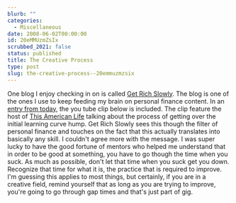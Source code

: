 ```yaml
---
blurb: ""
categories:
  - Miscellaneous
date: 2008-06-02T00:00:00
id: 20eMMUzmZsIx
scrubbed_2021: false
status: published
title: The Creative Process
type: post
slug: the-creative-process--20emmuzmzsix
---
```


One blog I enjoy checking in on is called
[Get Rich Slowly](http://www.getrichslowly.org/). The blog is one
of the ones I use to keep feeding my brain on personal finance
content. In an
[entry from today](http://www.getrichslowly.org/blog/2008/06/02/closing-the-gap-between-dreams-and-reality/),
the you tube clip below is included. The clip feature the host of
[This American Life](http://www.thisamericanlife.org/) talking
about the process of getting over the initial learning curve hump.
Get Rich Slowly sees this though the filter of personal finance and
touches on the fact that this actually translates into basically
any skill. I couldn't agree more with the message. I was super
lucky to have the good fortune of mentors who helped me understand
that in order to be good at something, you have to go though the
time when you suck. As much as possible, don't let that time when
you suck get you down. Recognize that time for what it is, the
practice that is required to improve.
I'm guessing this applies to most things, but certainly, if you are
in a creative field, remind yourself that as long as you are trying
to improve, you're going to go through gap times and that's just
part of gig.